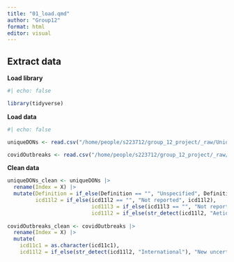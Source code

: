 ```yaml
---
title: "01_load.qmd"
author: "Group12"
format: html
editor: visual
---
```


## Extract data

**Load library**

```r

#| echo: false

library(tidyverse)


```

**Load data**

```r
#| echo: false

uniqueDONs <- read.csv("/home/people/s223712/group_12_project/_raw/UniqueDONs.csv")

covidOutbreaks <- read.csv("/home/people/s223712/group_12_project/_raw/COVIDOutbreaks.csv")

```

**Clean data**

```r
uniqueDONs_clean <- uniqueDONs |>
  rename(Index = X) |>
  mutate(Definition = if_else(Definition == "", "Unspecified", Definition),
         icd11l2 = if_else(icd11l2 == "", "Not reported", icd11l2),
                           icd11l3 = if_else(icd11l3 == "", "Not reported", icd11l3),
                           icd11l2 = if_else(str_detect(icd11l2, "Aetiology"), "Bacteria or viral infection", icd11l2))
  
covidOutbreaks_clean <- covidOutbreaks |>
  rename(Index = X) |>
  mutate(
    icd11c1 = as.character(icd11c1),
    icd11l2 = if_else(str_detect(icd11l2, "International"), "New uncertain disease", icd11l2))
 
```

